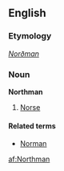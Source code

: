 ==English==

===Etymology===
{{OE.}} ''[[Norðman]]''

===Noun===
'''Northman'''

# [[Norse]]

====Related terms====
* [[Norman]]

[[af:Northman]]